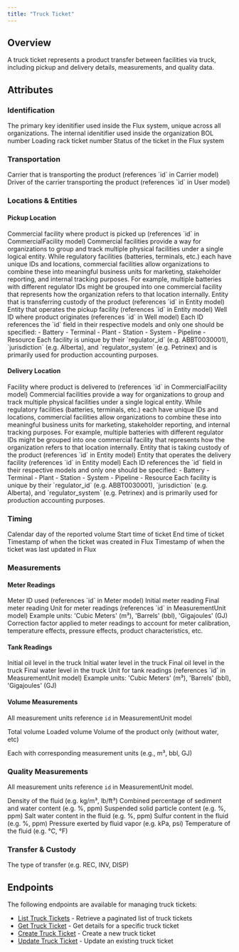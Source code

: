 ```yaml
---
title: "Truck Ticket"
---
```


## Overview

A truck ticket represents a product transfer between facilities via truck, including pickup and delivery details, measurements, and quality data.

## Attributes

### Identification

<ResponseField name="ID" type="string" required>
  The primary key idenitifier used inside the Flux system, unique across all
  organizations.
</ResponseField>

<ResponseField name="External ID" type="string" required>
  The internal idenitifier used inside the organization
</ResponseField>

<ResponseField name="Bill of Lading" type="string" required>
  BOL number
</ResponseField>

<ResponseField name="Rack Ticket" type="string">
  Loading rack ticket number
</ResponseField>

<ResponseField name="Status" type="string" required>
  Status of the ticket in the Flux system
</ResponseField>

### Transportation

<ResponseField name="Carrier" type="string" required>
  Carrier that is transporting the product (references `id` in Carrier model)
</ResponseField>

<ResponseField name="Driver" type="string">
  Driver of the carrier transporting the product (references `id` in User model)
</ResponseField>

### Locations & Entities

#### Pickup Location

<ResponseField name="Commercial Facility" type="string" required>
  Commercial facility where product is picked up (references `id` in
  CommercialFacility model)
</ResponseField>

<Info>
  Commercial facilities provide a way for organizations to group and track
  multiple physical facilities under a single logical entity. While regulatory
  facilities (batteries, terminals, etc.) each have unique IDs and locations,
  commercial facilities allow organizations to combine these into meaningful
  business units for marketing, stakeholder reporting, and internal tracking
  purposes. For example, multiple batteries with different regulator IDs might
  be grouped into one commercial facility that represents how the organization
  refers to that location internally.
</Info>

<ResponseField name="Commercial Entity" type="string" required>
  Entity that is transferring custody of the product (references `id` in Entity
  model)
</ResponseField>

<ResponseField name="Facility Operator" type="string" required>
  Entity that operates the pickup facility (references `id` in Entity model)
</ResponseField>

<ResponseField name="Well" type="string" required>
  Well ID where product originates (references `id` in Well model)
</ResponseField>

<ResponseField name="Pickup Facility" type="string" required>
  Each ID references the `id` field in their respective models and only one
  should be specified: - Battery - Terminal - Plant - Station - System -
  Pipeline - Resource
</ResponseField>

<Info>
  Each facility is unique by their `regulator_id` (e.g. ABBT0030001),
  `jurisdiction` (e.g. Alberta), and `regulator_system` (e.g. Petrinex) and is
  primarily used for production accounting purposes.
</Info>

#### Delivery Location

<ResponseField name="Commercial Facility" type="string" required>
  Facility where product is delivered to (references `id` in CommercialFacility
  model)
</ResponseField>

<Info>
  Commercial facilities provide a way for organizations to group and track
  multiple physical facilities under a single logical entity. While regulatory
  facilities (batteries, terminals, etc.) each have unique IDs and locations,
  commercial facilities allow organizations to combine these into meaningful
  business units for marketing, stakeholder reporting, and internal tracking
  purposes. For example, multiple batteries with different regulator IDs might
  be grouped into one commercial facility that represents how the organization
  refers to that location internally.
</Info>

<ResponseField name="Commercial Entity" type="string" required>
  Entity that is taking custody of the product (references `id` in Entity model)
</ResponseField>

<ResponseField name="Facility Operator" type="string" required>
  Entity that operates the delivery facility (references `id` in Entity model)
</ResponseField>

<ResponseField name="Delivery Facility" type="string" required>
  Each ID references the `id` field in their respective models and only one
  should be specified: - Battery - Terminal - Plant - Station - System -
  Pipeline - Resource
</ResponseField>

<Info>
  Each facility is unique by their `regulator_id` (e.g. ABBT0030001),
  `jurisdiction` (e.g. Alberta), and `regulator_system` (e.g. Petrinex) and is
  primarily used for production accounting purposes.
</Info>

### Timing

<ResponseField name="Production Date" type="string" required>
  Calendar day of the reported volume
</ResponseField>

<ResponseField name="Start" type="string" required>
  Start time of ticket
</ResponseField>

<ResponseField name="End" type="string" required>
  End time of ticket
</ResponseField>

<ResponseField name="Created At" type="string">
  Timestamp of when the ticket was created in Flux
</ResponseField>

<ResponseField name="Updated At" type="string">
  Timestamp of when the ticket was last updated in Flux
</ResponseField>

### Measurements

#### Meter Readings

<ResponseField name="Meter" type="string" required>
  Meter ID used (references `id` in Meter model)
</ResponseField>

<ResponseField name="Start Reading" type="number" required>
  Initial meter reading
</ResponseField>

<ResponseField name="End Reading" type="number" required>
  Final meter reading
</ResponseField>

<ResponseField name="Measurement Unit" type="string" required>
  Unit for meter readings (references `id` in MeasurementUnit model) Example
  units: 'Cubic Meters' (m³), 'Barrels' (bbl), 'Gigajoules' (GJ)
</ResponseField>

<ResponseField name="Meter Factor" type="number" required>
  Correction factor applied to meter readings to account for meter calibration,
  temperature effects, pressure effects, product characteristics, etc.
</ResponseField>

#### Tank Readings

<ResponseField name="Opening Oil" type="number">
  Initial oil level in the truck
</ResponseField>

<ResponseField name="Opening Water" type="number">
  Initial water level in the truck
</ResponseField>

<ResponseField name="Ending Oil" type="number">
  Final oil level in the truck
</ResponseField>

<ResponseField name="Ending Water" type="number">
  Final water level in the truck
</ResponseField>

<ResponseField name="Measurement Unit" type="string">
  Unit for tank readings (references `id` in MeasurementUnit model) Example
  units: 'Cubic Meters' (m³), 'Barrels' (bbl), 'Gigajoules' (GJ)
</ResponseField>

#### Volume Measurements

All measurement units reference `id` in MeasurementUnit model

<ResponseField name="Volume" type="number" required>
  Total volume
</ResponseField>

<ResponseField name="Load Volume" type="number">
  Loaded volume
</ResponseField>

<ResponseField name="Product Volume" type="number">
  Volume of the product only (without water, etc)
</ResponseField>

Each with corresponding measurement units (e.g., m³, bbl, GJ)

### Quality Measurements

All measurement units reference `id` in MeasurementUnit model.

<ResponseField name="Density" type="number" required>
  Density of the fluid (e.g. kg/m³, lb/ft³)
</ResponseField>

<ResponseField name="BSW" type="number" required>
  Combined percentage of sediment and water content (e.g. %, ppm)
</ResponseField>

<ResponseField name="Solids" type="number">
  Suspended solid particle content (e.g. %, ppm)
</ResponseField>

<ResponseField name="Saltwater" type="number">
  Salt water content in the fluid (e.g. %, ppm)
</ResponseField>

<ResponseField name="Sulfur" type="number">
  Sulfur content in the fluid (e.g. %, ppm)
</ResponseField>

<ResponseField name="Vapor Pressure" type="number">
  Pressure exerted by fluid vapor (e.g. kPa, psi)
</ResponseField>

<ResponseField name="Temperature" type="number">
  Temperature of the fluid (e.g. °C, °F)
</ResponseField>

### Transfer & Custody

<ResponseField name="Codes" type="array" required>
  The type of transfer (e.g. REC, INV, DISP)
</ResponseField>

## Endpoints

The following endpoints are available for managing truck tickets:

- [List Truck Tickets](/api-reference/volumes/list-truck-ticket) - Retrieve a paginated list of truck tickets
- [Get Truck Ticket](/api-reference/volumes/get-truck-ticket) - Get details for a specific truck ticket
- [Create Truck Ticket](/api-reference/volumes/create-truck-ticket) - Create a new truck ticket
- [Update Truck Ticket](/api-reference/volumes/update-truck-ticket) - Update an existing truck ticket
